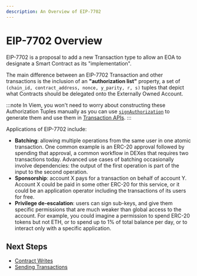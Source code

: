 ```yaml
---
description: An Overview of EIP-7702
---
```


# EIP-7702 Overview

EIP-7702 is a proposal to add a new Transaction type to allow an EOA to designate a Smart Contract as its "implementation".

The main difference between an EIP-7702 Transaction and other transactions is the inclusion of an **"authorization list"** property, a set of `(chain_id, contract_address, nonce, y_parity, r, s)` tuples that depict what Contracts should be delegated onto the Externally Owned Account. 

:::note
In Viem, you won't need to worry about constructing these Authorization Tuples manually as you can use [`signAuthorization`](/docs/eip7702/signAuthorization) to generate them and use them in [Transaction APIs](/docs/eip7702/contract-writes).
:::

Applications of EIP-7702 include:

- **Batching**: allowing multiple operations from the same user in one atomic transaction. One common example is an ERC-20 approval followed by spending that approval, a common workflow in DEXes that requires two transactions today. Advanced use cases of batching occasionally involve dependencies: the output of the first operation is part of the input to the second operation.
- **Sponsorship**: account X pays for a transaction on behalf of account Y. Account X could be paid in some other ERC-20 for this service, or it could be an application operator including the transactions of its users for free.
- **Privilege de-escalation**: users can sign sub-keys, and give them specific permissions that are much weaker than global access to the account. For example, you could imagine a permission to spend ERC-20 tokens but not ETH, or to spend up to 1% of total balance per day, or to interact only with a specific application.

## Next Steps

- [Contract Writes](/docs/eip7702/contract-writes)
- [Sending Transactions](/docs/eip7702/sending-transactions)
